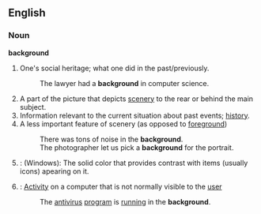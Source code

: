 ==English==

===Noun===
'''background'''
#One's social heritage; what one did in the past/previously.
#:The lawyer had a '''background''' in computer science.
#A part of the picture that depicts [[scenery]] to the rear or behind the main subject.
#Information relevant to the current situation about past events; [[history]].
#A less important feature of scenery (as opposed to [[foreground]])
#:There was tons of noise in the '''background'''.
#:The photographer let us pick a '''background''' for the portrait.
#{{cattag|computing}}: (Windows): The solid color that provides contrast with items (usually icons) apearing on it.
#{{cattag|computing}}: [[Activity]] on a computer that is not normally visible to the [[user]]
#:The [[antivirus]] [[program]] is [[running]] in the '''background'''.